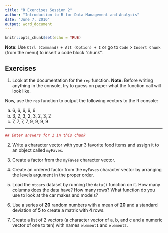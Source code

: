 ```yaml
---
title: "R Exercises Session 2"
author: "Introduction to R for Data Management and Analysis"
date: "June 7, 2016"
output: word_document
---
```


```r
knitr::opts_chunk$set(echo = TRUE)
```

**Note**: Use `Ctrl (Command) + Alt (Option) + I` or go to `Code` > `Insert Chunk` (from the menu) to insert a code block "chunk". 

## Exercises

1. Look at the documentation for the `rep` function. 
**Note:** Before writing anything in the console, try to guess on paper what the function call will look like. 

Now, use the `rep` function to output the following vectors to the R console:

a) 6, 6, 6, 6, 6
b) 3, 2, 3, 2, 3, 2, 3, 2
c) 7, 7, 7, 7, 9, 9, 9, 9

---

```r
## Enter answers for 1 in this chunk
```


2. Write a character vector with your 3 favorite food items and assign it to an object called `myFaves`.


3. Create a factor from the `myFaves` character vector. 


4. Create an ordered factor from the `myFaves` character vector by arranging the levels argument in the proper order. 


5. Load the `mtcars` dataset by running the `data()` function on it. How many columns does the data have? How many rows? What function do you use to look at the car makes and models?


6. Use a series of **20** random numbers with a mean of **20** and a standard deviation of **5** to create a matrix with **4** rows. 


7. Create a list of 2 vectors (a character vector of a, b, and c and a numeric vector of one to ten) with names `element1` and `element2`. 
